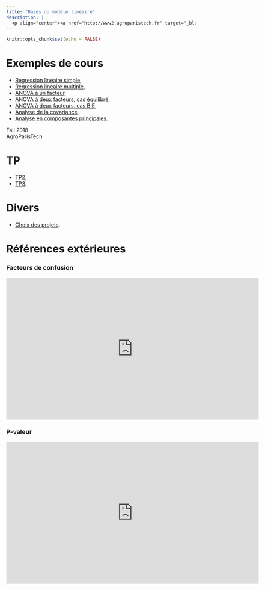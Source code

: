 ```yaml
---
title: "Bases du modèle linéaire"
description: |
  <p align="center"><a href="http://www2.agroparistech.fr" target="_blank"><img src="img/logo_apt.png" alt="AgroParisTech" height="130"></a></p>
---
```


```r
knitr::opts_chunk$set(echo = FALSE)
```


# Exemples de cours


* [Regression linéaire simple](teaching/AgroBasesDuModeleLineaire/Chap1.html "Chapitre 1"),
* [Regression linéaire multiple](teaching/AgroBasesDuModeleLineaire/Chap2.html "Chapitre 2"),
* [ANOVA à un facteur](teaching/AgroBasesDuModeleLineaire/Chap3.html "Chapitre 3"),
* [ANOVA à deux facteurs, cas équilibré](teaching/AgroBasesDuModeleLineaire/Chap4.html "Chapitre 4"),
* [ANOVA à deux facteurs, cas BIE](teaching/AgroBasesDuModeleLineaire/Chap5.html "Chapitre 5"),
* [Analyse de la covariance](teaching/AgroBasesDuModeleLineaire/Chap7.html "Chapitre 7"),
* [Analyse en composantes principales](teaching/AgroBasesDuModeleLineaire/Chap6.html "Chapitre 6").

<aside>
Fall 2018 <br>
AgroParisTech
</aside>

# TP
* [TP2](teaching/AgroBasesDuModeleLineaire/TP2.html "TP2"),
* [TP3](teaching/AgroBasesDuModeleLineaire/TP3.html "TP3").

# Divers
* [Choix des projets](teaching/AgroBasesDuModeleLineaire/ChoixProjet2A.html "Script").

# Références extérieures

### Facteurs de confusion
<iframe width="672" height="378" src="https://www.youtube.com/embed/aOX0pIwBCvw" frameborder="0" allowfullscreen></iframe>

### P-valeur 
<iframe width="672" height="378" src="https://www.youtube.com/embed/xVIt51ybvu0" frameborder="0" allowfullscreen></iframe>
